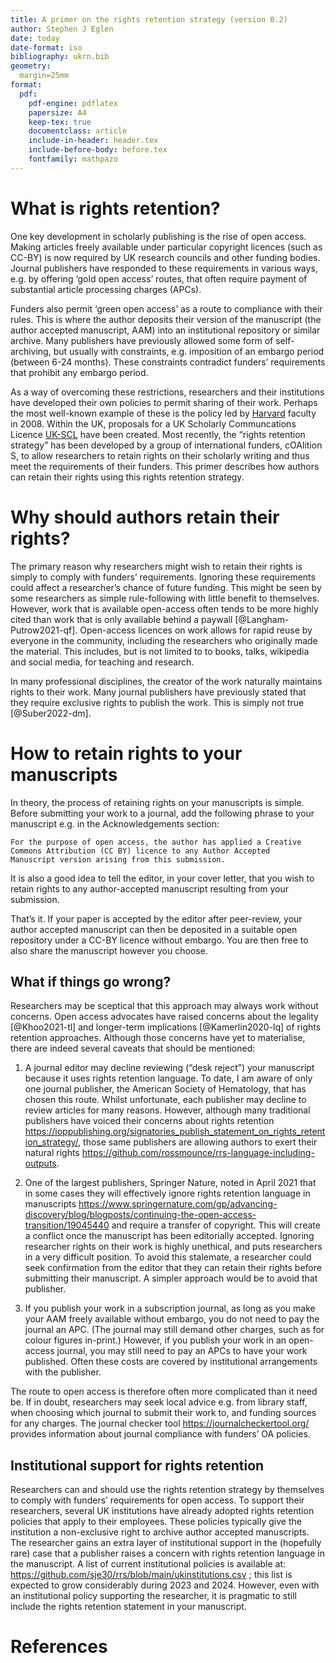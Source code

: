 ```yaml
---
title: A primer on the rights retention strategy (version 0.2)
author: Stephen J Eglen
date: today
date-format: iso
bibliography: ukrn.bib
geometry:
  margin=25mm
format:
  pdf:
    pdf-engine: pdflatex
    papersize: A4
    keep-tex: true
    documentclass: article
    include-in-header: header.tex
    include-before-body: before.tex
    fontfamily: mathpazo
---
```


# What is rights retention?
 

One key development in scholarly publishing is the rise of open
access.  Making articles freely available under particular copyright
licences (such as CC-BY) is now required by UK research councils and
other funding bodies.  Journal publishers have responded to these
requirements in various ways, e.g. by offering 'gold open access'
routes, that often require payment of substantial article processing
charges (APCs).

Funders also permit 'green open access' as a route to compliance with
their rules.  This is where the author deposits their version of the
manuscript (the author accepted manuscript, AAM) into an institutional
repository or similar archive.  Many publishers have previously
allowed some form of self-archiving, but usually with constraints,
e.g. imposition of an embargo period (between 6-24 months).  These
constraints contradict funders' requirements that prohibit any embargo period.

As a way of overcoming these restrictions, researchers and their
institutions have developed their own policies to permit sharing of
their work.  Perhaps the most well-known example of these is the
policy led by [Harvard](https://osc.hul.harvard.edu/policies/) faculty
in 2008.  Within the UK, proposals for a UK Scholarly Communcations
Licence [UK-SCL](https://ukscl.ac.uk/) have been created.  Most
recently, the "rights retention strategy" has been developed by a
group of international funders, cOAlition S, to allow researchers to
retain rights on their scholarly writing and thus meet the
requirements of their funders.  This primer describes how authors can
retain their rights using this rights retention strategy.


# Why should authors retain their rights?

The primary reason why researchers might wish to retain their rights
is simply to comply with funders' requirements.  Ignoring these
requirements could affect a researcher's chance of future funding.
This might be seen by some researchers as simple rule-following with
little benefit to themselves.  However, work that is available
open-access often tends to be more highly cited than work that is only
available behind a paywall [@Langham-Putrow2021-qf].  Open-access
licences on work allows for rapid reuse by everyone in the community,
including the researchers who originally made the material.  This
includes, but is not limited to to books, talks, wikipedia and social
media, for teaching and research.

In many professional disciplines, the creator of the work naturally
maintains rights to their work.  Many journal publishers have
previously stated that they require exclusive rights to publish the
work.  This is simply not true [@Suber2022-dm].

# How to retain rights to your manuscripts

In theory, the process of retaining rights on your manuscripts is
simple.  Before submitting your work to a journal, add the following
phrase to your manuscript e.g. in the Acknowledgements
section:

    For the purpose of open access, the author has applied a Creative
	Commons Attribution (CC BY) licence to any Author Accepted
	Manuscript version arising from this submission.

It is also a good idea to tell the editor, in your cover letter, that
you wish to retain rights to any author-accepted manuscript resulting
from your submission.

That's it.  If your paper is accepted by the editor after peer-review,
your author accepted manuscript can then be deposited in a suitable
open repository under a CC-BY licence without embargo.  You are then
free to also share the manuscript however you choose.

## What if things go wrong?

Researchers may be sceptical that this approach may always work
without concerns.  Open access advocates have raised concerns about
the legality [@Khoo2021-tl] and longer-term implications
[@Kamerlin2020-lq] of rights retention approaches.  Although those
concerns have yet to materialise, there are indeed several caveats
that should be mentioned:

1. A journal editor may decline reviewing ("desk reject") your
   manuscript because it uses rights retention language.  To date, I
   am aware of only one journal publisher, the American Society of
   Hematology, that has chosen this route.  Whilst unfortunate, each
   publisher may decline to review articles for many reasons.
   However, although many traditional publishers have voiced their
   concerns about rights retention
   <https://ioppublishing.org/signatories_publish_statement_on_rights_retention_strategy/>,
   those same publishers are allowing authors to exert their natural
   rights
   <https://github.com/rossmounce/rrs-language-including-outputs>.

2. One of the largest publishers, Springer Nature, noted in April 2021
   that in some cases they will effectively ignore rights retention
   language in manuscripts
   <https://www.springernature.com/gp/advancing-discovery/blog/blogposts/continuing-the-open-access-transition/19045440>
   and require a transfer of copyright.  This will create a conflict
   once the manuscript has been editorially accepted.  Ignoring
   researcher rights on their work is highly unethical, and puts
   researchers in a very difficult position.  To avoid this stalemate,
   a researcher could seek confirmation from the editor that they can
   retain their rights before submitting their manuscript.  A simpler
   approach would be to avoid that publisher.
   
3. If you publish your work in a subscription journal, as long as you
   make your AAM freely available without embargo, you do not need to
   pay the journal an APC.  (The journal may still demand other
   charges, such as for colour figures in-print.)  However, if you
   publish your work in an open-access journal, you may still need to
   pay an APCs to have your work published.  Often these costs are
   covered by institutional arrangements with the publisher.

The route to open access is therefore often more complicated than it
need be.  If in doubt, researchers may seek local advice e.g. from
library staff, when choosing which journal to submit their work to,
and funding sources for any charges. The journal checker tool
<https://journalcheckertool.org/> provides information about journal
compliance with funders' OA policies.


## Institutional support for rights retention

Researchers can and should use the rights retention strategy by
themselves to comply with funders' requirements for open access.  To
support their researchers, several UK institutions have already
adopted rights retention policies that apply to their employees.
These policies typically give the institution a non-exclusive right to
archive author accepted manuscripts.  The researcher gains an extra
layer of institutional support in the (hopefully rare) case that a
publisher raises a concern with rights retention language in the
manuscript.  A list of current institutional policies is available at:
<https://github.com/sje30/rrs/blob/main/ukinstitutions.csv> ; this
list is expected to grow considerably during 2023 and 2024.  However,
even with an institutional policy supporting the researcher, it is
pragmatic to still include the rights retention statement in your manuscript.



<!-- (setq reftex-default-bibliography '("ukrn.bib")) -->

<!-- 

(quarto-mode-bibliography-entry)
(setq reftex-cite-format "@%l")
-->

# References

::: {#refs}
:::
